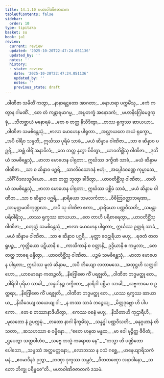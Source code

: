 ```yaml
---
title: 14.1.10 မဟာဝါဏိဇဇာတက
tableOfContents: false
sidebar:
  order: 10
type: tipitaka
basket: su
book: ja1
review:
  current: review
  updated: '2025-10-20T22:47:24.051136'
  updated_by: ''
  notes: ''
  history:
  - state: review
    date: '2025-10-20T22:47:24.051136'
    updated_by: ''
    notes: ''
    previous_state: draft
---
```



<DynamicBreadcrumb />


<ReviewStatus review={frontmatter.review} showDetails={true} />

<HypothesisAnnotation frontmatter={frontmatter} />

<Division number="180" book="ja1" e="ch" v="22" p="298">

<Paragraph number="2736" type="verses" book="ja1">
_ဝါဏိဇာ သမိတိံ ကတွာ,_  
_နာနာရဋ္ဌတော အာဂတာ;_  
_ဓနာဟရာ ပက္ကမိံသု,_  
_ဧကံ ကတွာန ဂါမဏိံ._  

</Paragraph>

</Division>
<Division number="181" book="ja1" e="ch" v="22" p="298">

<Paragraph number="2737" type="verses" book="ja1">
_တေ တံ ကန္တာရမာဂမ္မ,_  
_အပ္ပဘက္ခံ အနောဒကံ;_  
_မဟာနိဂြေါဓမဒ္ဒက္ခုံ,_  
_သီတစ္ဆာယံ မနောရမံ._  

</Paragraph>

</Division>
<Division number="182" book="ja1" e="ch" v="22" p="298">

<Paragraph number="2738" type="verses" book="ja1">
_တေ စ တတ္ထ နိသီဒိတွာ,_  
_တဿ ရုက္ခဿ ဆာယယာ;_  
_ဝါဏိဇာ သမစိန္တေသုံ,_  
_ဗာလာ မောဟေန ပါရုတာ._  

</Paragraph>

</Division>
<Division number="183" book="ja1" e="ch" v="22" p="298">

<Paragraph number="2739" type="verses" book="ja1">
_အလ္လာယတေ အယံ ရုက္ခော,_  
_အပိ ဝါရီဝ သန္ဒတိ;_  
ဣင်္ဃဿ ပုရိမံ သာခံ,_  
_မယံ ဆိန္ဒာမ ဝါဏိဇာ._  

</Paragraph>

</Division>
<Division number="184" book="ja1" e="ch" v="22" p="298">

<Paragraph number="2740" type="verses" book="ja1">
_သာ စ ဆိန္နာဝ ပဂ္ဃရိ,_  
_အစ္ဆံ ဝါရိံ အနာဝိလံ;_  
_တေ တတ္ထ နှတွာ ပိဝိတွာ,_  
_ယာဝတိစ္ဆိံသု ဝါဏိဇာ._  

</Paragraph>

</Division>
<Division number="185" book="ja1" e="ch" v="22" p="298">

<Paragraph number="2741" type="verses" book="ja1">
_ဒုတိယံ သမစိန္တေသုံ,_  
_ဗာလာ မောဟေန ပါရုတာ;_  
ဣင်္ဃဿ ဒက္ခိဏံ သာခံ,_  
_မယံ ဆိန္ဒာမ ဝါဏိဇာ._  

</Paragraph>

</Division>
<Division number="186" book="ja1" e="ch" v="22" p="298">

<Paragraph number="2742" type="verses" book="ja1">
_သာ စ ဆိန္နာဝ ပဂ္ဃရိ,_  
_သာလိမံသောဒနံ ဗဟုံ;_  
_အပ္ပေါဒဝဏ္ဏေ ကုမ္မာသေ,_  
_သိင်္ဂိံ ဝိဒလသူပိယော._  

</Paragraph>

</Division>
<Division number="187" book="ja1" e="ch" v="22" p="299">

<Paragraph number="2743" type="verses" book="ja1">
_တေ တတ္ထ ဘုတွာ ခါဒိတွာ,_  
_ယာဝတိစ္ဆိံသု ဝါဏိဇာ;_  
_တတိယံ သမစိန္တေသုံ,_  
_ဗာလာ မောဟေန ပါရုတာ;_  
ဣင်္ဃဿ ပစ္ဆိမံ သာခံ,_  
_မယံ ဆိန္ဒာမ ဝါဏိဇာ._  

</Paragraph>

</Division>
<Division number="188" book="ja1" e="ch" v="22" p="299">

<Paragraph number="2744" type="verses" book="ja1">
_သာ စ ဆိန္နာဝ ပဂ္ဃရိ,_  
_နာရိယော သမလင်္ကတာ;_  
_ဝိစိတြဝတ္ထာဘရဏာ,_  
_အာမုတ္တမဏိကုဏ္ဍလာ._  

</Paragraph>

</Division>
<Division number="189" book="ja1" e="ch" v="22" p="299">

<Paragraph number="2745" type="verses" book="ja1">
_အပိ သု ဝါဏိဇာ ဧကာ,_  
_နာရိယော ပဏ္ဏဝီသတိ;_  
_သမန္တာ ပရိဝါရိံသု,_  
_တဿ ရုက္ခဿ ဆာယယာ._  

</Paragraph>

</Division>
<Division number="190" book="ja1" e="ch" v="22" p="299">

<Paragraph number="2746" type="verses" book="ja1">
_တေ တာဟိ ပရိစာရေတွာ,_  
_ယာဝတိစ္ဆိံသု ဝါဏိဇာ;_  
_စတုတ္ထံ သမစိန္တေသုံ,_  
_ဗာလာ မောဟေန ပါရုတာ;_  
ဣင်္ဃဿ ဥတ္တရံ သာခံ,_  
_မယံ ဆိန္ဒာမ ဝါဏိဇာ._  

</Paragraph>

</Division>
<Division number="191" book="ja1" e="ch" v="22" p="299">

<Paragraph number="2747" type="verses" book="ja1">
_သာ စ ဆိန္နာဝ ပဂ္ဃရိ,_  
_မုတ္တာ ဝေဠုရိယာ ဗဟူ;_  
_ရဇတံ ဇာတရူပဉ္စ,_  
_ကုတ္တိယော ပဋိယာနိ စ._  

</Paragraph>

</Division>
<Division number="192" book="ja1" e="ch" v="22" p="299">

<Paragraph number="2748" type="verses" book="ja1">
_ကာသိကာနိ စ ဝတ္ထာနိ,_  
ဥဒ္ဒိယာနိ စ ကမ္ဗလာ;_  
_တေ တတ္ထ ဘာရေ ဗန္ဓိတွာ,_  
_ယာဝတိစ္ဆိံသု ဝါဏိဇာ._  

</Paragraph>

</Division>
<Division number="193" book="ja1" e="ch" v="22" p="299">

<Paragraph number="2749" type="verses" book="ja1">
_ပဉ္စမံ သမစိန္တေသုံ,_  
_ဗာလာ မောဟေန ပါရုတာ;_  
ဣင်္ဃဿ မူလံ ဆိန္ဒာမ,_  
_အပိ ဘိယျော လဘာမသေ._  

</Paragraph>

</Division>
<Division number="194" book="ja1" e="ch" v="22" p="299">

<Paragraph number="2750" type="verses" book="ja1">
_အထုဋ္ဌဟိ သတ္ထဝါဟော,_  
_ယာစမာနော ကတဉ္ဇလီ;_  
_နိဂြေါဓော ကိံ ပရဇ္ဈတိ,_  
_ဝါဏိဇာ ဘဒ္ဒမတ္ထု တေ._  

</Paragraph>

</Division>
<Division number="195" book="ja1" e="ch" v="22" p="299">

<Paragraph number="2751" type="verses" book="ja1">
_ဝါရိဒါ ပုရိမာ သာခါ,_  
_အန္နပါနဉ္စ ဒက္ခိဏာ;_  
_နာရိဒါ ပစ္ဆိမာ သာခါ,_  
_သဗ္ဗကာမေ စ ဥတ္တရာ;_  
_နိဂြေါဓော ကိံ ပရဇ္ဈတိ,_  
_ဝါဏိဇာ ဘဒ္ဒမတ္ထု တေ._  

</Paragraph>

</Division>
<Division number="196" book="ja1" e="ch" v="22" p="299">

<Paragraph number="2752" type="verses" book="ja1">
_ယဿ ရုက္ခဿ ဆာယာယ,_  
_နိသီဒေယျ သယေယျ ဝါ;_  
_န တဿ သာခံ ဘဉ္ဇေယျ,_  
_မိတ္တဒုဗ္ဘော ဟိ ပါပကော._  

</Paragraph>

</Division>
<Division number="197" book="ja1" e="ch" v="22" p="299">

<Paragraph number="2753" type="verses" book="ja1">
_တေ စ တဿာနာဒိယိတွာ,_  
_ဧကဿ ဝစနံ ဗဟူ;_  
_နိသိတာဟိ ကုဌာရီဟိ,_  
_မူလတော နံ ဥပက္ကမုံ._  

</Paragraph>

</Division>
<Division number="198" book="ja1" e="ch" v="22" p="300">

<Paragraph number="2754" type="verses" book="ja1">
_တတော နာဂါ နိက္ခမိံသု,_  
_သန္နဒ္ဓါ ပဏ္ဏဝီသတိ;_  
_ဓနုဂ္ဂဟာနံ တိသတာ,_  
_ဆသဟဿာ စ ဝမ္မိနော._  

</Paragraph>

</Division>
<Division number="199" book="ja1" e="ch" v="22" p="300">

<Paragraph number="2755" type="verses" book="ja1">
_“ဧတေ ဟနထ ဗန္ဓထ,_  
_မာ ဝေါ မုဉ္စိတ္ထ ဇီဝိတံ;_  
_ဌပေတွာ သတ္ထဝါဟံဝ,_  
_သဗ္ဗေ ဘသ္မံ ကရောထ နေ”._  

</Paragraph>

</Division>
<Division number="200" book="ja1" e="ch" v="22" p="300">

<Paragraph number="2756" type="verses" book="ja1">
_“တသ္မာ ဟိ ပဏ္ဍိတော ပေါသော,_  
_သမ္ပဿံ အတ္ထမတ္တနော;_  
_လောဘဿ န ဝသံ ဂစ္ဆေ,_  
_ဟနေယျာရိသကံ မနံ._  

</Paragraph>

</Division>
<Division number="201" book="ja1" e="ch" v="22" p="300">

<Paragraph number="2757" type="verses" book="ja1">
_ဧဝမာဒီနဝံ ဉတွာ,_  
_တဏှာ ဒုက္ခဿ သမ္ဘဝံ;_  
_ဝီတတဏှော အနာဒါနော,_  
_သတော ဘိက္ခု ပရိဗ္ဗဇေ”တိ._  


</Paragraph>
</Division>

<Paragraph number="2758" type="center" book="ja1">
မဟာဝါဏိဇဇာတကံ ဒသမံ.
</Paragraph>